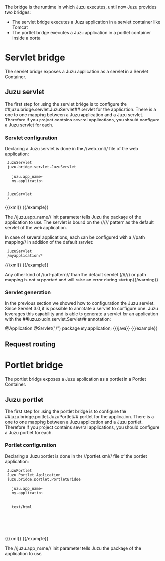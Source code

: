The bridge is the runtime in which Juzu executes, until now Juzu provides two bridges:

* The servlet bridge executes a Juzu application in a servlet container like Tomcat
* The portlet bridge executes a Juzu application in a portlet container inside a portal

= Servlet bridge =

The servlet bridge exposes a Juzu application as a servlet in a Servlet Container.

== Juzu servlet ==

The first step for using the servlet bridge is to configure the ##juzu.bridge.servlet.JuzuServlet## servlet for
the application. There is a one to one mapping between a Juzu application and a Juzu servlet. Therefore
if you project contains several applications, you should configure a Juzu servlet for each.

=== Servlet configuration ===

Declaring a Juzu servlet is done in the //web.xml// file of the web application:

{{example title='The Juzu servlet configuration'}}
{{xml}}
<servlet>
  <servlet-name>JuzuServlet</servlet-name>
  <servlet-class>juzu.bridge.servlet.JuzuServlet</servlet-class>
  <init-param>
    <param-name>juzu.app_name></param-name>
    <param-value>my.application</param-value>
  </init-param>
</servlet>
<servlet-mapping>
  <servlet-name>JuzuServlet</servlet-name>
  <url-pattern>/</url-pattern>
</servlet-mapping>
{{/xml}}
{{/example}}

The //juzu.app_name// init parameter tells Juzu the package of the application to use. The servlet is bound
on the ///// pattern as the default servlet of the web application.

In case of several applications, each can be configured with a //path mapping// in addition of the default servlet:

{{example title='Path mapping configuration'}}
{{xml}}
<servlet-mapping>
  <servlet-name>JuzuServlet</servlet-name>
  <url-pattern>/myapplication/*</url-pattern>
</servlet-mapping>
{{/xml}}
{{/example}}

{{warning}}Any other kind of //url-pattern// than the default servlet (/////) or path mapping is not supported
and will raise an error during startup{{/warning}}

=== Servlet generation ===

In the previous section we showed how to configuration the Juzu servlet. Since Servlet 3.0, it is possible to
annotate a servlet to configure one. Juzu leverages this capability and is able to generate a servlet for an
application with the ##juzu.plugin.servlet.Servlet## annotation:

{{example title='Juzu servlet generation'}}
{{java}}
@Application
@Servlet("/")
package my.application;
{{/java}}
{{/example}}

== Request routing ==


= Portlet bridge =

The portlet bridge exposes a Juzu application as a portlet in a Portlet Container.

== Juzu portlet ==

The first step for using the portlet bridge is to configure the ##juzu.bridge.portlet.JuzuPortlet## portlet for
the application. There is a one to one mapping between a Juzu application and a Juzu portlet. Therefore
if you project contains several applications, you should configure a Juzu portlet for each.

=== Portlet configuration ===

Declaring a Juzu portlet is done in the //portlet.xml// file of the portlet application:

{{example title='The Juzu portlet configuration'}}
{{xml}}
<portlet>
  <portlet-name>JuzuPortlet</portlet-name>
  <display-name xml:lang="EN">Juzu Portlet Application</display-name>
  <portlet-class>juzu.bridge.portlet.PortletBridge</portlet-class>
  <init-param>
    <param-name>juzu.app_name></param-name>
    <param-value>my.application</param-value>
  </init-param>
  <supports>
    <mime-type>text/html</mime-type>
  </supports>
  <portlet-info>
    <title>Portlet Application</title>
  </portlet-info>
</portlet>
{{/xml}}
{{/example}}

The //juzu.app_name// init parameter tells Juzu the package of the application to use.
